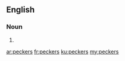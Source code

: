 ==English==

===Noun===
{{head|en}}

# {{plural of|pecker}}

[[ar:peckers]]
[[fr:peckers]]
[[ku:peckers]]
[[my:peckers]]